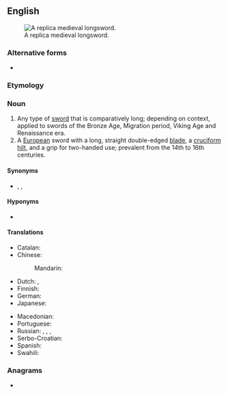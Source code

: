 {{also|long sword}}
==English==
{{wikipedia}}
[[File:Albion Ljubljana Medieval Sword 05 (8261019590).jpg|thumb|A replica medieval longsword.]]

===Alternative forms===
* {{l|en|long sword}}

===Etymology===
{{compound|en|long|sword}}

===Noun===
{{en-noun}}

# Any type of [[sword]] that is comparatively long; depending on context, applied to swords of the Bronze Age, Migration period, Viking Age and Renaissance era.
# A [[European]] sword with a long, straight double-edged [[blade]], a [[cruciform]] [[hilt]], and a grip for two-handed use; prevalent from the 14th to 16th centuries.

====Synonyms====
* {{sense|14th–16th century sword}} {{l|en|bastard sword}}, {{l|en|broadsword}} {{qualifier|colloquial}}, {{l|en|greatsword}}

====Hyponyms====
* {{sense|14th–16th century sword}} {{l|en|claymore}}

====Translations====
{{trans-top|a kind of sword}}
* Catalan: {{t|ca|espasa llarga|f}}
* Chinese:
*: Mandarin: {{t-needed|cmn}}
* Dutch: {{t|nl|grootzwaard|n}}, {{t|nl|slagzwaard|n}}
* Finnish: {{t|fi|pitkämiekka}}
* German: {{t|de|Langschwert|n}}
* Japanese: {{t+|ja|太刀|tr=tachi}}
{{trans-mid}}
* Macedonian: {{t|mk|долг меч|m|tr=dolg meč}}
* Portuguese: {{t+|pt|montante|f}}
* Russian: {{t|ru|полутора́ручный меч|m}}, {{t+|ru|баста́рд|m}}, {{t|ru|дли́нный меч|m}}, {{t|ru|боево́й меч|m}}
* Serbo-Croatian: {{t|sh|дуги мач|sc=Cyrl}}
* Spanish: {{t|es|espada larga|f}}
* Swahili: {{t|sw|upanga mrefu}}
{{trans-bottom}}

{{c|en|Swords|Weapons}}

===Anagrams===
* {{anagrams|en|longwords}}